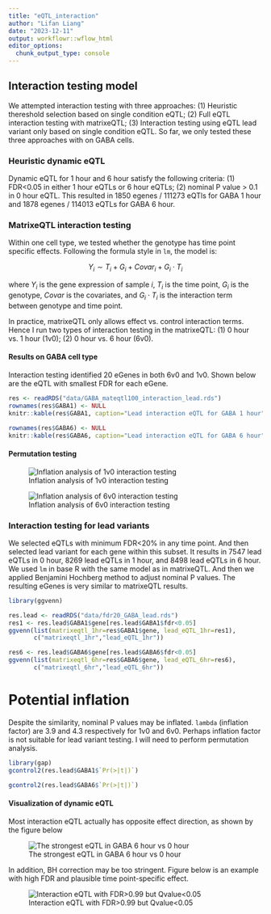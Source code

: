 ```yaml
---
title: "eQTL_interaction"
author: "Lifan Liang"
date: "2023-12-11"
output: workflowr::wflow_html
editor_options:
  chunk_output_type: console
---
```


## Interaction testing model

We attempted interaction testing with three approaches: (1) Heuristic thereshold selection based on single condition eQTL; (2) Full eQTL interaction testing with matrixeQTL; (3) Interaction testing using eQTL lead variant only based on single condition eQTL. So far, we only tested these three approaches with on GABA cells.

### Heuristic dynamic eQTL

Dynamic eQTL for 1 hour and 6 hour satisfy the following criteria: (1) FDR<0.05 in either 1 hour eQTLs or 6 hour eQTLs; (2) nominal P value > 0.1 in 0 hour eQTL. This resulted in 1850 egenes / 111273 eQTls for GABA 1 hour and 1878 egenes / 114013 eQTLs for GABA 6 hour.

### MatrixeQTL interaction testing

Within one cell type, we tested whether the genotype has time point specific effects. Following the formula style in `lm`, the model is:

$$
Y_i \sim T_i + G_i + Covar_i + G_i \cdot T_i
$$

where $Y_i$ is the gene expression of sample $i$, $T_i$ is the time point, $G_i$ is the genotype, $Covar$ is the covariates, and $G_i \cdot T_i$ is the interaction term between genotype and time point.

In practice, matrixeQTL only allows effect vs. control interaction terms. Hence I run two types of interaction testing in the matrixeQTL: (1) 0 hour vs. 1 hour (1v0); (2) 0 hour vs. 6 hour (6v0).

#### Results on GABA cell type

Interaction testing identified 20 eGenes in both 6v0 and 1v0. Shown below are the eQTL with smallest FDR for each eGene.

```r
res <- readRDS("data/GABA_mateqtl100_interaction_lead.rds")
rownames(res$GABA1) <- NULL
knitr::kable(res$GABA1, caption="Lead interaction eQTL for GABA 1 hour")
```

```r
rownames(res$GABA6) <- NULL
knitr::kable(res$GABA6, caption="Lead interaction eQTL for GABA 6 hour")
```

#### Permutation testing

![Inflation analysis of 1v0 interaction testing](assets/GABA1v0_permutation.png)

![Inflation analysis of 6v0 interaction testing](assets/GABA6v0_permutation.png)

### Interaction testing for lead variants

We selected eQTLs with minimum FDR<20% in any time point. And then selected lead variant for each gene within this subset. It results in 7547 lead eQTLs in 0 hour, 8269 lead eQTLs in 1 hour, and 8498 lead eQTLs in 6 hour. We used `lm` in base R with the same model as in matrixeQTL. And then we applied Benjamini Hochberg method to adjust nominal P values. The resulting eGenes is very similar to matrixeQTL results.



```r
library(ggvenn)

res.lead <- readRDS("data/fdr20_GABA_lead.rds")
res1 <- res.lead$GABA1$gene[res.lead$GABA1$fdr<0.05]
ggvenn(list(matrixeqtl_1hr=res$GABA1$gene, lead_eQTL_1hr=res1),
       c("matrixeqtl_1hr","lead_eQTL_1hr"))
```

```r
res6 <- res.lead$GABA6$gene[res.lead$GABA6$fdr<0.05]
ggvenn(list(matrixeqtl_6hr=res$GABA6$gene, lead_eQTL_6hr=res6),
       c("matrixeqtl_6hr","lead_eQTL_6hr"))
```

# Potential inflation
Despite the similarity, nominal P values may be inflated. `lambda` (inflation factor) are 3.9 and 4.3 respectively for 1v0 and 6v0. Perhaps inflation factor is not suitable for lead variant testing. I will need to perform permutation analysis.

```r
library(gap)
gcontrol2(res.lead$GABA1$`Pr(>|t|)`)
```


```r
gcontrol2(res.lead$GABA6$`Pr(>|t|)`)
```


#### Visualization of dynamic eQTL

Most interaction eQTL actually has opposite effect direction, as shown by the figure below

![The strongest eQTL in GABA 6 hour vs 0 hour](assets/TBC1D1_6v0.png)

In addition, BH correction may be too stringent. Figure below is an example with high FDR and plausible time point-specific effect.

![Interaction eQTL with FDR>0.99 but Qvalue<0.05](assets/SELENOK_6v0.png)

